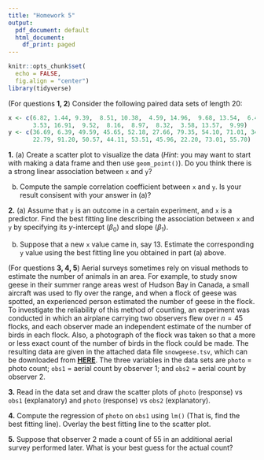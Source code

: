 ```yaml
---
title: "Homework 5"
output:
  pdf_document: default
  html_document:
    df_print: paged
---
```


```r
knitr::opts_chunk$set(
  echo = FALSE,
  fig.align = "center")
library(tidyverse)
```

\bigskip

(For questions **1, 2**) Consider the following paired data sets of length $20$:

```r
x <- c(6.82, 1.44, 9.39,  8.51, 10.38,  4.59, 14.96,  9.68, 13.54,  6.42, 11.03,  
       3.53, 16.91,  9.52,  8.16,  8.97,  8.32,  3.58, 13.57,  9.99)
y <- c(36.69, 6.39, 49.59, 45.65, 52.18, 27.66, 79.35, 54.10, 71.01, 34.60, 61.17, 
       22.79, 91.20, 50.57, 44.11, 53.51, 45.96, 22.20, 73.01, 55.70)
```

**1.** (a) Create a scatter plot to visualize the data (_Hint_: you may want to start with making a data frame and then use `geom_point()`). Do you think there is a strong linear association between `x` and `y`? 

(b) Compute the sample correlation coefficient between `x` and `y`. Is your result consisent with your answer in (a)?

\bigskip

**2.** (a) Assume that `y` is an outcome in a certain experiment, and `x` is a predictor. Find the best fitting
line describing the association between `x` and `y` by specifying its $y$-intercept ($\beta_0$) and slope ($\beta_1$).

(b) Suppose that a new `x` value came in, say 13. Estimate the corresponding `y` value using the best fitting
line you obtained in part (a) above.

\bigskip
\bigskip

(For questions **3, 4, 5**) Aerial surveys sometimes rely on visual methods to estimate the number of animals in an area. For example, to study snow geese in their summer range areas west of Hudson Bay in Canada, a small aircraft was used to fly over the range, and when a flock of geese was spotted, an experienced person estimated the number of geese in the flock. To investigate the reliability of this method of counting, an experiment was conducted in which an airplane carrying two observers flew over $n=45$ flocks, and each observer made an independent estimate of the number of birds in each flock. Also, a photograph of the flock was taken so that a more or less exact count of the number of birds in the flock could be made. The resulting data are given in the attached data file `snowgeese.tsv`, which can be downloaded from  [**HERE**](https://junglee0713.netlify.com/snowgeese.tsv). The three variables in the data sets are `photo` = photo count; `obs1` = aerial count by observer 1; and `obs2` = aerial count by observer 2.

**3.** Read in the data set and draw the scatter plots of `photo` (response) vs `obs1` (explanatory) and `photo` (response) vs `obs2` (explanatory).

\bigskip

**4.** Compute the regression of `photo` on `obs1` using `lm()` (That is, find the best fitting line).
Overlay the best fitting line to the scatter plot.

\bigskip

**5.** Suppose that observer 2 made a count of 55 in an additional aerial survey performed later. What is your best guess for the actual count?